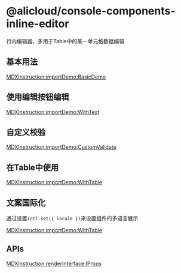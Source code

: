 # @alicloud/console-components-inline-editor

行内编辑器，多用于Table中的某一单元格数据编辑

## 基本用法

[MDXInstruction:importDemo:BasicDemo](./stories/basic/index.tsx)

## 使用编辑按钮编辑
[MDXInstruction:importDemo:WithText](./stories/with-text/index.tsx)

## 自定义校验
[MDXInstruction:importDemo:CustomValidate](./stories/custom-validate/index.tsx)

## 在Table中使用
[MDXInstruction:importDemo:WithTable](./stories/with-table/index.tsx)

## 文案国际化

通过设置`intl.set({ locale })`来设置组件的多语言展示

[MDXInstruction:importDemo:WithTable](./stories/with-intl/index.tsx)

## APIs

[MDXInstruction:renderInterface:IProps](./api-json/api.json)
